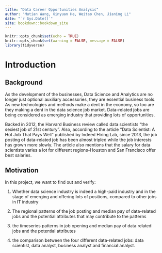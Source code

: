 --- 
title: "Data Career Opportunities Analysis"
author: "Mutian Wang, Xinyuan He, Weitao Chen, Jianing Li"
date: "`r Sys.Date()`"
site: bookdown::bookdown_site
---

```{r setup, include=FALSE}
knitr::opts_chunk$set(echo = TRUE)
knitr::opts_chunk$set(warning = FALSE, message = FALSE)
library(tidyverse)
```

# Introduction

## Background

As the development of the businesses, Data Science and Analytics are no longer just optional auxiliary accessories, they are essential business tools. As new technologies and methods make a dent in the economy, so too are they making a dent in the data science job market. Data-related jobs are being considered as emerging industry that providing lots of opportunities. 

Backed in 2012, the Harvard Business review called data scientists “the sexiest job of 21st century”. Also, according to the article “Data Scientist: A Hot Job That Pays Well” published by Indeed Hiring Lab, since 2013, the job posting of data-related job has been almost tripled while the job interests has grown more slowly. The article also mentions that the salary for data scientists varies a lot for different regions-Houston and San Francisco offer best salaries. 


## Motivation

In this project, we want to find out and verify:

1.	Whether data science industry is indeed a high-paid industry and in the stage of emerging and offering lots of positions, compared to other jobs in IT industry

2.	The regional patterns of the job posting and median pay of data-related jobs and the potential attributes that may contribute to the patterns

3.	the timeseries patterns in job opening and median pay of data related jobs and the potential attributes 

4.	the comparison between the four different data-related jobs: data scientist, data analyst, business analyst and financial analyst.
